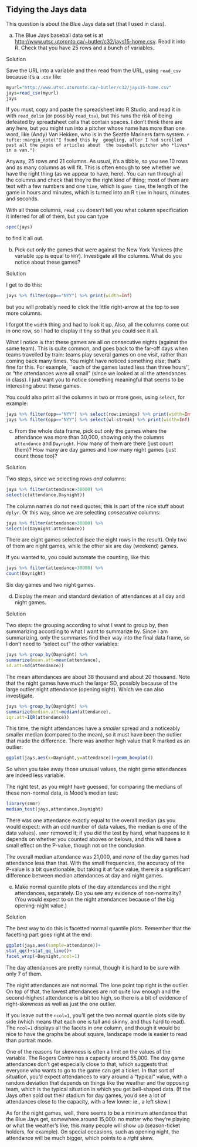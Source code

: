 ##  Tidying the Jays data


 This question is about the Blue Jays data set (that I used
in class).



(a) The Blue Jays baseball data set is at
[http://www.utsc.utoronto.ca/~butler/c32/jays15-home.csv](http://www.utsc.utoronto.ca/~butler/c32/jays15-home.csv). Read
it into R. Check that you have 25 rows and a bunch of variables.



Solution


Save the URL into a variable and then read from the URL, using
`read_csv` because it's a `.csv` file:

```r
myurl="http://www.utsc.utoronto.ca/~butler/c32/jays15-home.csv"
jays=read_csv(myurl)
jays
```
If you must, copy and paste the spreadsheet into R Studio, and read it
in with `read_delim` (or possibly `read_tsv`), but
this runs the risk of being defeated by spreadsheet cells that contain
spaces. I don't think there are any here, but you might run into a
pitcher whose name has more than one word, like (Andy) Van Hekken, who
is in the Seattle Mariners farm system.
`r tufte::margin_note("I found this by  googling, after I had scrolled past all the pages of articles about  the baseball pitcher who *lives* in a van.")`

Anyway, 25 rows and 21 columns. As usual, it's a tibble, so you see 10
rows and as many columns as will fit. This is often enough to see
whether we have the right thing (as we appear to have, here). You can
run through all the columns and check that they're the right kind of
thing; most of them are text with a few numbers and one `time`,
which is ``game time``, the length of the game in hours and
minutes, which is turned into an R `time` in hours, minutes and
seconds. 

With all those columns, `read_csv` doesn't tell you what
column specification it inferred for all of them, but you can type

```r
spec(jays)
``` 

to find it all out.



(b) Pick out only the games that were against the New York Yankees
(the variable `opp` is equal to `NYY`). Investigate all
the columns.  What do you notice about these games?



Solution


I get to do this:
```r
jays %>% filter(opp=="NYY") %>% print(width=Inf)
``` 

but you will probably need to click the little right-arrow at the top
to see more columns. 

I forgot the `width` thing and had to look it up. Also, all the
columns come out in one row, so I had to display it tiny so that you
could see it all.

What I notice is that these games are all on consecutive nights
(against the same team). This is quite common, and goes back to the
far-off days when teams travelled by train: teams play several games
on one visit, rather than coming back many times.\endnote{Hockey is
similar: teams go on "road trips", playing several different teams
before returning home. Hockey teams, though, tend to play each team
only once on a road trip: for example, a west coast team like the
Canucks might play a game in each of Toronto, Montreal, Boston and
New York on a road trip. Well, maybe three games in the New York
area: one each against the Rangers, Islanders and Devils.} You might have noticed something else;
that's fine for this. For example, ``each of the games lasted less
than three hours'', or "the attendances were all small" (since we
looked at all the attendances in class). I just want you to notice
something meaningful that seems to be interesting about these games.

You could also print all the columns in two or more goes, using
`select`, for example:

```r
jays %>% filter(opp=="NYY") %>% select(row:innings) %>% print(width=Inf)
jays %>% filter(opp=="NYY") %>% select(wl:streak) %>% print(width=Inf)
``` 




(c) From the whole data frame, pick out only the games where the
attendance was more than 30,000, showing only the columns
`attendance` and `Daynight`. How many of them are there
(just count them)? How many are day games and how many night games
(just count those too)?



Solution



Two steps, since we selecting rows *and* columns:

```r
jays %>% filter(attendance>30000) %>%
select(c(attendance,Daynight))
``` 

The column names do not need quotes; this is part of the nice stuff
about `dplyr`. Or this way, since we are selecting
*consecutive* columns:

```r
jays %>% filter(attendance>30000) %>%
select(c(Daynight:attendance))  
``` 

There are eight games selected (see the eight rows in the
result). Only two of them are night games, while the other six are day
(weekend) games.

If you wanted to, you could automate the counting, like this:

```r
jays %>% filter(attendance>30000) %>%
count(Daynight)
``` 

Six day games and two night games.




(d) Display the mean and standard deviation of attendances at all
day and night games.



Solution


Two steps: the grouping according to what I want to group by, then
summarizing according to what I want to summarize by. Since I am
summarizing, only the summaries find their way into the final data
frame, so I don't need to "select out" the other variables:

```r
jays %>% group_by(Daynight) %>%
summarize(mean.att=mean(attendance),
sd.att=sd(attendance))
``` 

The mean attendances are about 38 thousand and about 20 thousand. Note
that the night games have much the larger SD, possibly because of the
large outlier night attendance (opening night). Which we can also
investigate. 

```r
jays %>% group_by(Daynight) %>%
summarize(median.att=median(attendance),
iqr.att=IQR(attendance))
``` 
This time, the night attendances have a *smaller* spread and a
noticeably smaller median (compared to the mean), so it must have been
the outlier that made the difference. There was another high value
that R marked as an outlier:

```r
ggplot(jays,aes(x=Daynight,y=attendance))+geom_boxplot()
``` 

So when you take away those unusual values, the night game attendances
are indeed less variable.

The right test, as you might have guessed, for comparing the medians
of these non-normal data, is Mood's median test:

```r
library(smmr)
median_test(jays,attendance,Daynight)
``` 

There was one attendance exactly equal to the overall median (as you
would expect: with an odd number of data values, the median is one of
the data values). `smmr` removed it; if you did the test by
hand, what happens to it depends on whether you counted aboves or
belows, and this will have a small effect on the P-value, though not
on the conclusion.

The overall median attendance was 21,000, and *none* of the day
games had attendance less than that. With the small frequencies, the
accuracy of the P-value is a bit questionable, but taking it at face
value, there *is* a significant difference between median
attendances at day and night games.\endnote{If you do this ``by
hand'', you'll get a warning about the chi-squared approximation
being inaccurate. This is because of the small frequencies, and
*not* because of the outliers. Those are not damaging the test
at all.}



(e) Make normal quantile plots of the day attendances and the night
attendances, separately. Do you see any evidence of non-normality?
(You would expect to on the night attendances because of the big
opening-night value.)



Solution


The best way to do this is facetted normal quantile
plots. Remember that the facetting part goes right at the end:
```r
ggplot(jays,aes(sample=attendance))+
stat_qq()+stat_qq_line()+
facet_wrap(~Daynight,ncol=1)
```     
The day attendances are pretty normal, though it is hard to be sure
with only 7 of them. 

The night attendances are not normal. The lone point top right is the
outlier. On top of that, the lowest attendances are not quite low enough and
the second-highest attendance is a bit too high, so there is a bit of
evidence of right-skewness as well as just the one outlier. 

If you leave out the `ncol=1`, you'll get the two normal
quantile plots side by side (which means that each one is tall and
skinny, and thus hard to read). The `ncol=1` displays all the
facets in *one* column, and though it would be nice to have the
graphs be about square, landscape mode is easier to read than portrait
mode.  

One of the reasons for skewness is often a limit on the values of the
variable. The Rogers Centre has a capacity around 55,000. The day game
attendances don't get especially close to that, which suggests that
everyone who wants to go to the game can get a ticket. In that sort of
situation, you'd expect attendances to vary around a "typical"
value, with a random deviation that depends on things like the weather
and the opposing team, which is the typical situation in which you get
bell-shaped data. (If the Jays often sold out their stadium for day
games, you'd see a lot of attendances close to the capacity, with a
few lower: ie., a left skew.)

As for the night games, well, there seems to be a minimum attendance
that the Blue Jays get, somewhere around 15,000: no matter who they're
playing or what the weather's like, this many people will show up
(season-ticket holders, for example). On special occasions, such as
opening night, the attendance will be much bigger, which points to a
*right* skew.





